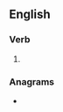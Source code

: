 ==English==

===Verb===
{{head|en|present participle}}

# {{present participle of|grue|lang=en|nocat=1}}

===Anagrams===
* {{anagrams|en|a=gginru|urging}}